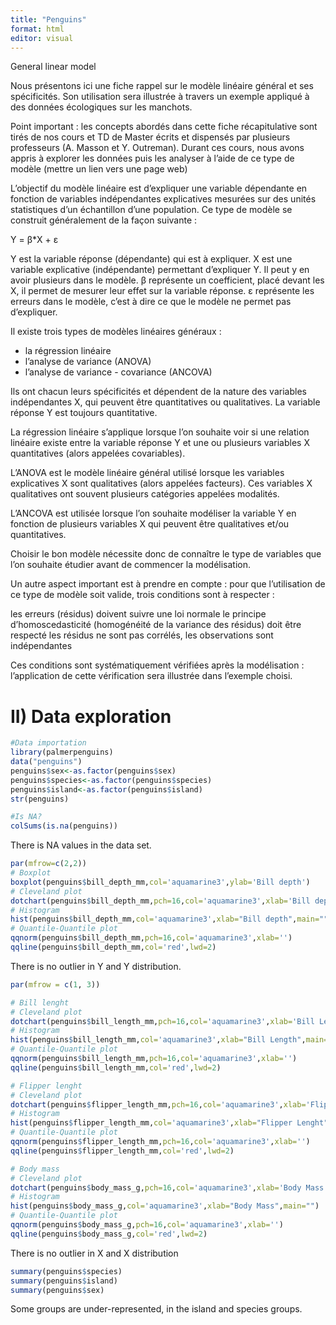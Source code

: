 ```yaml
---
title: "Penguins"
format: html
editor: visual
---
```


General linear model

Nous présentons ici une fiche rappel sur le modèle linéaire général et ses spécificités. Son utilisation sera illustrée à travers un exemple appliqué à des données écologiques sur les manchots. 

Point important : les concepts abordés dans cette fiche récapitulative sont tirés de nos cours et TD de Master écrits et dispensés par plusieurs professeurs (A. Masson et Y. Outreman). Durant ces cours, nous avons appris à explorer les données puis les analyser à l’aide de ce type de modèle (mettre un lien vers une page web)

L’objectif du modèle linéaire est d’expliquer une variable dépendante en fonction de variables indépendantes explicatives mesurées sur des unités statistiques d’un échantillon d’une population. 
Ce type de modèle se construit généralement de la façon suivante : 

Y = β*X + ε 

Y est la variable réponse (dépendante) qui est à expliquer.
X est une variable explicative (indépendante) permettant d’expliquer Y. Il peut y en avoir plusieurs dans le modèle. 
β représente un coefficient, placé devant les X, il permet de mesurer leur effet sur la variable réponse. 
ε représente les erreurs dans le modèle, c’est à dire ce que le modèle ne permet pas d’expliquer. 

Il existe trois types de modèles linéaires généraux : 

- la régression linéaire 
- l’analyse de variance (ANOVA)
- l’analyse de variance - covariance (ANCOVA)

Ils ont chacun leurs spécificités et dépendent de la nature des variables indépendantes X, qui peuvent être quantitatives ou qualitatives. La variable réponse Y est toujours quantitative. 

La régression linéaire s’applique lorsque l’on souhaite voir si une relation linéaire existe entre la variable réponse Y et une ou plusieurs variables X quantitatives (alors appelées covariables). 

L’ANOVA est le modèle linéaire général utilisé lorsque les variables explicatives X sont qualitatives (alors appelées facteurs). Ces variables X qualitatives ont souvent plusieurs catégories appelées modalités. 

L’ANCOVA est utilisée lorsque l’on souhaite modéliser la variable Y en fonction de plusieurs variables X qui peuvent être qualitatives et/ou quantitatives. 

Choisir le bon modèle nécessite donc de connaître le type de variables que l’on souhaite étudier avant de commencer la modélisation. 

Un autre aspect important est à prendre en compte : pour que l’utilisation de ce type de modèle soit valide, trois conditions sont à respecter : 

les erreurs (résidus) doivent suivre une loi normale 
le principe d’homoscedasticité (homogénéité de la variance des résidus) doit être respecté 
les résidus ne sont pas corrélés, les observations sont indépendantes 

Ces conditions sont systématiquement vérifiées après la modélisation : l’application de cette vérification sera illustrée dans l’exemple choisi. 

# II) Data exploration 

```r
#Data importation
library(palmerpenguins)
data("penguins")
penguins$sex<-as.factor(penguins$sex)
penguins$species<-as.factor(penguins$species)
penguins$island<-as.factor(penguins$island)
str(penguins)
```

```r
#Is NA? 
colSums(is.na(penguins))
```

There is NA values in the data set.

```r
par(mfrow=c(2,2))
# Boxplot
boxplot(penguins$bill_depth_mm,col='aquamarine3',ylab='Bill depth')
# Cleveland plot
dotchart(penguins$bill_depth_mm,pch=16,col='aquamarine3',xlab='Bill depth')
# Histogram
hist(penguins$bill_depth_mm,col='aquamarine3',xlab="Bill depth",main="")
# Quantile-Quantile plot
qqnorm(penguins$bill_depth_mm,pch=16,col='aquamarine3',xlab='')
qqline(penguins$bill_depth_mm,col='red',lwd=2)
```

There is no outlier in Y and Y distribution.

```r
par(mfrow = c(1, 3))

# Bill lenght 
# Cleveland plot
dotchart(penguins$bill_length_mm,pch=16,col='aquamarine3',xlab='Bill Length')
# Histogram
hist(penguins$bill_length_mm,col='aquamarine3',xlab="Bill Length",main="")
# Quantile-Quantile plot
qqnorm(penguins$bill_length_mm,pch=16,col='aquamarine3',xlab='')
qqline(penguins$bill_length_mm,col='red',lwd=2)

# Flipper lenght 
# Cleveland plot
dotchart(penguins$flipper_length_mm,pch=16,col='aquamarine3',xlab='Flipper Lenght')
# Histogram
hist(penguins$flipper_length_mm,col='aquamarine3',xlab="Flipper Lenght",main="")
# Quantile-Quantile plot
qqnorm(penguins$flipper_length_mm,pch=16,col='aquamarine3',xlab='')
qqline(penguins$flipper_length_mm,col='red',lwd=2)

# Body mass
# Cleveland plot
dotchart(penguins$body_mass_g,pch=16,col='aquamarine3',xlab='Body Mass')
# Histogram
hist(penguins$body_mass_g,col='aquamarine3',xlab="Body Mass",main="")
# Quantile-Quantile plot
qqnorm(penguins$body_mass_g,pch=16,col='aquamarine3',xlab='')
qqline(penguins$body_mass_g,col='red',lwd=2)
```

There is no outlier in X and X distribution

```r
summary(penguins$species)
summary(penguins$island)
summary(penguins$sex)
```

Some groups are under-represented, in the island and species groups.

